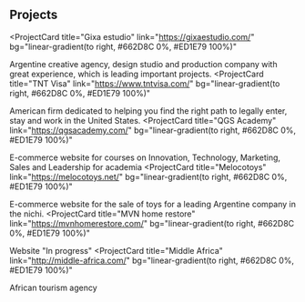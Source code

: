 ## Projects

<ProjectCard
  title="Gixa estudio"
  link="https://gixaestudio.com/"
  bg="linear-gradient(to right, #662D8C 0%, #ED1E79 100%)"
>
  Argentine creative agency, design studio and production company with great
  experience, which is leading important projects.
</ProjectCard>
<ProjectCard
  title="TNT Visa"
  link="https://www.tntvisa.com/"
  bg="linear-gradient(to right, #662D8C 0%, #ED1E79 100%)"
>
  American firm dedicated to helping you find the right path to legally enter,
  stay and work in the United States.
</ProjectCard>
<ProjectCard
  title="QGS Academy"
  link="https://qgsacademy.com/"
  bg="linear-gradient(to right, #662D8C 0%, #ED1E79 100%)"
>
  E-commerce website for courses on Innovation, Technology, Marketing, Sales and
  Leadership for academia
</ProjectCard>
<ProjectCard
  title="Melocotoys"
  link="https://melocotoys.net/"
  bg="linear-gradient(to right, #662D8C 0%, #ED1E79 100%)"
>
  E-commerce website for the sale of toys for a leading Argentine company in the
  nichi.
</ProjectCard>
<ProjectCard
  title="MVN home restore"
  link="https://mvnhomerestore.com/"
  bg="linear-gradient(to right, #662D8C 0%, #ED1E79 100%)"
>
  Website "In progress"
</ProjectCard>
<ProjectCard
  title="Middle Africa"
  link="http://middle-africa.com/"
  bg="linear-gradient(to right, #662D8C 0%, #ED1E79 100%)"
>
  African tourism agency
</ProjectCard>
